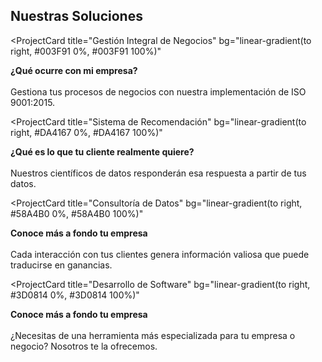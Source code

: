 ## Nuestras Soluciones

<ProjectCard
  title="Gestión Integral de Negocios"
  bg="linear-gradient(to right, #003F91 0%, #003F91 100%)"
>
  <b>¿Qué ocurre con mi empresa?</b> 
  <br></br>
  Gestiona tus procesos de negocios con nuestra implementación de ISO 9001:2015.
</ProjectCard>

<ProjectCard
  title="Sistema de Recomendación"
  bg="linear-gradient(to right, #DA4167 0%, #DA4167 100%)"
>
  <b>¿Qué es lo que tu cliente realmente quiere?</b> 
  <br></br>
  Nuestros científicos de datos responderán esa respuesta a partir de tus datos.
</ProjectCard>

<ProjectCard
  title="Consultoría de Datos"
  bg="linear-gradient(to right, #58A4B0 0%, #58A4B0 100%)"
>
  <b>Conoce más a fondo tu empresa</b> 
  <br></br>
  Cada interacción con tus clientes genera información valiosa que puede traducirse en ganancias.
</ProjectCard>

<ProjectCard
  title="Desarrollo de Software"
  bg="linear-gradient(to right, #3D0814 0%, #3D0814 100%)"
>
  <b>Conoce más a fondo tu empresa</b> 
  <br></br>
  ¿Necesitas de una herramienta más especializada para tu empresa o negocio? Nosotros te la ofrecemos.
</ProjectCard>
